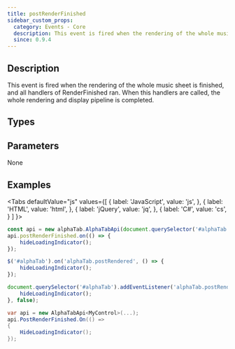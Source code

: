 ```yaml
---
title: postRenderFinished
sidebar_custom_props:
  category: Events - Core
  description: This event is fired when the rendering of the whole music sheet is finished, and all handlers of RenderFinished ran.
  since: 0.9.4
---
```


<SinceBadge since="0.9.4" />


## Description
This event is fired when the rendering of the whole music sheet is finished, and all handlers of RenderFinished ran. When this 
handlers are called, the whole rendering and display pipeline is completed. 

<EventDescription metadata={metadata} />

## Types

<TypeTable>
    <TypeRow type="js" name="function()" />    
    <TypeRow type="net" name="Action" />    
</TypeTable>

## Parameters
None

## Examples

<Tabs
  defaultValue="js"
  values={[
    { label: 'JavaScript', value: 'js', },
    { label: 'HTML', value: 'html', },
    { label: 'jQuery', value: 'jq', },
    { label: 'C#', value: 'cs', }
  ]
}>
<TabItem value="js">

```js
const api = new alphaTab.AlphaTabApi(document.querySelector('#alphaTab'));
api.postRenderFinished.on(() => {
    hideLoadingIndicator();
});  
```

</TabItem>
<TabItem value="jq">

```js
$('#alphaTab').on('alphaTab.postRendered', () => {
    hideLoadingIndicator();
});
```

</TabItem>
<TabItem value="html">

```js
document.querySelector('#alphaTab').addEventListener('alphaTab.postRendered', (e) => {
    hideLoadingIndicator();
}, false);
```

</TabItem>
<TabItem value="cs">

```cs
var api = new AlphaTabApi<MyControl>(...);
api.PostRenderFinished.On(() => 
{
    HideLoadingIndicator();
});
```

</TabItem>
</Tabs>